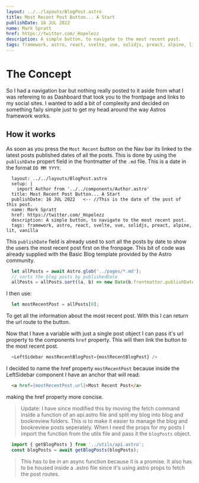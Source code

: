 ```yaml
---
layout: ../../layouts/BlogPost.astro
title: Most Recent Post Button... A Start
publishDate: 16 JUL 2022
name: Mark Spratt
href: https://twitter.com/_Hopelezz
description: A simple button, to navigate to the most recent post.
tags: framework, astro, react, svelte, vue, solidjs, preact, alpine, lit, vanilla
---
```



# The Concept

So I had a navigation bar but nothing really posted to it aside from what I was refereing to as Dashboard that took you to the frontpage and links to my social sites. I wanted to add a bit of complexity and decided on something faily simple just to get my head around the way Astros framework works.

## How it works

As soon as you press the `Most Recent` button on the Nav bar its linked to the latest posts published dates of all the posts. This is done by using the `publishDate` propert field in the frontmatter of the `.md` file. This is a date in the format `DD MM YYYY`. 

```
  layout: ../../layouts/BlogPost.astro
  setup: |
    import Author from '../../components/Author.astro'
  title: Most Recent Post Button... A Start
  publishDate: 16 JUL 2022   <-- //This is the date of the post of this post. 
  name: Mark Spratt
  href: https://twitter.com/_Hopelezz
  description: A simple button, to navigate to the most recent post.
  tags: framework, astro, react, svelte, vue, solidjs, preact, alpine, lit, vanilla
```

This `publishDate` field is already used to sort all the posts by date to show the users the most recent post first on the fronpage. This bit of code was already supplied with the Basic Blog template provided by the Astro community. 

```js
  let allPosts = await Astro.glob('../pages/*.md');
  // sorts the blog posts by publishedDate
  allPosts = allPosts.sort((a, b) => new Date(b.frontmatter.publishDate).valueOf() - new Date(a.frontmatter.publishDate).valueOf());
```

I then use:
```js
  let mostRecentPost = allPosts[0];
```
To get all the information about the most recent post. With this I can return the url route to the button.

Now that I have a variable with just a single post object I can pass it's url property to the components `href` property. This will then link the button to the most recent post.

```js
  <LeftSidebar mostRecentBlogPost={mostRecentBlogPost} />
```

I decided to name the href property `mostRecentPost` because inside the LeftSidebar component I have an anchor that will read:

```html
  <a href={mostRecentPost.url}>Most Recent Post</a>
```

making the href property more concise.

> Update: I have since modified this by moving the fetch command inside a function of an api.astro file and split my blog into blog and bookreview folders. This is to make it easier to manage the blog and bookreview posts seperately. When I need the props for my posts I import the function from the utils file and pass it the `blogPosts` object.

```js
  import { getBlogPosts } from '../utils/api.astro';
  const blogPosts = await getBlogPosts(blogPosts);
```

> This has to be in an async function because it is a promise. It also has to be housed inside a .astro file since it's using astro props to fetch the post routes.
